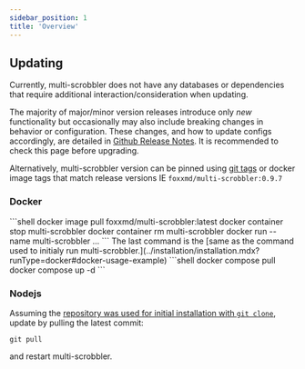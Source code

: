 ```yaml
---
sidebar_position: 1
title: 'Overview'
---
```



## Updating

Currently, multi-scrobbler does not have any databases or dependencies that require additional interaction/consideration when updating.

The majority of major/minor version releases introduce only *new* functionality but occasionally may also include breaking changes in behavior or configuration. These changes, and how to update configs accordingly, are detailed in [Github Release Notes](https://github.com/FoxxMD/multi-scrobbler/releases). It is recommended to check this page before upgrading.

Alternatively, multi-scrobbler version can be pinned using [git tags](https://github.com/FoxxMD/multi-scrobbler/tags) or docker image tags that match release versions IE `foxxmd/multi-scrobbler:0.9.7`

### Docker

<Tabs groupId="runType" queryString>
    <TabItem value="docker" label="Docker">
        ```shell
        docker image pull foxxmd/multi-scrobbler:latest
        docker container stop multi-scrobbler
        docker container rm multi-scrobbler
        docker run --name multi-scrobbler ...
        ```
        The last command is the [same as the command used to initialy run multi-scrobbler.](../installation/installation.mdx?runType=docker#docker-usage-example)
    </TabItem>
    <TabItem value="docker-compose" label="Docker Compose">
        ```shell
        docker compose pull
        docker compose up -d
        ```
    </TabItem>
</Tabs>

### Nodejs

Assuming the [repository was used for initial installation with `git clone`](../installation/installation.mdx#nodejs), update by pulling the latest commit:

```
git pull
```

and restart multi-scrobbler.